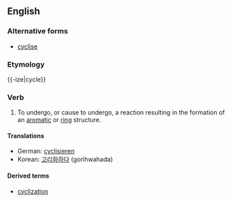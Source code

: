 ==English==

===Alternative forms===
*[[cyclise]]

===Etymology===
{{-ize|cycle}}

===Verb===
{{en-verb|cycliz|ing}}

# {{chemistry}} To undergo, or cause to undergo, a reaction resulting in the formation of an [[aromatic]] or [[ring]] structure.

====Translations====
{{trans-top|to undergo a reaction}}
*German: [[cyclisieren]]
*Korean: [[고리화하다]] (gorihwahada)
{{trans-bottom}}

====Derived terms====
*[[cyclization]]